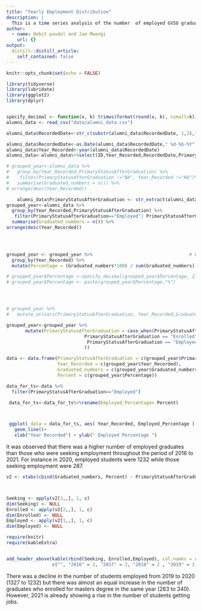 ```yaml
---
title: "Yearly Employment Distribution"
description: |
  This is a time series analysis of the number  of employed GVSU graduates from 2016 to 2021.
author:
  - name: Debit paudel and Jae Mwangi
    url: {}
output:
  distill::distill_article:
    self_contained: false
---
```

```r
knitr::opts_chunk$set(echo = FALSE)
```

```r
library(tidyverse)
library(lubridate)
library(ggplot2)
library(dplyr)


specify_decimal <- function(x, k) trimws(format(round(x, k), nsmall=k))
alumni_data <- read_csv("data/alumni_data.csv")

alumni_data$RecordedDate<-str_c(substr(alumni_data$RecordedDate, 1,2),"-",substr(alumni_data$RecordedDate, 3,5),"-",substr(alumni_data$RecordedDate, 6,9)) 

alumni_data$RecordedDate<-as.Date(alumni_data$RecordedDate," %d-%b-%Y")
alumni_data$Year_Recorded<-year(alumni_data$RecordedDate)
alumni_data<-alumni_data%>%select(ID,Year_Recorded,RecordedDate,PrimaryStatusAfterGraduation)

# grouped_year<-alumni_data %>% 
#   group_by(Year_Recorded,PrimaryStatusAfterGraduation) %>% 
#    filter(PrimaryStatusAfterGraduation !="NA", Year_Recorded !="NA")%>% 
#   summarise(Graduated_numbers = n()) %>%
# arrange(desc(Year_Recorded)) 

	alumni_data$PrimaryStatusAfterGraduation <- str_extract(alumni_data$PrimaryStatusAfterGraduation,"(\\w+)")
grouped_year<-alumni_data %>% 
  group_by(Year_Recorded,PrimaryStatusAfterGraduation) %>% 
   filter(PrimaryStatusAfterGraduation=="Employed"| PrimaryStatusAfterGraduation=="Seeking" |PrimaryStatusAfterGraduation=="Enrolled")%>% 
  summarise(Graduated_numbers = n()) %>%
arrange(desc(Year_Recorded)) 


 

grouped_year <- grouped_year %>%                                    # Calculate percentage by group
  group_by(Year_Recorded) %>%
  mutate(Percentage = (Graduated_numbers*100) / sum(Graduated_numbers)) 

# grouped_year$Percentage <-specify_decimal(grouped_year$Percentage, 2) 
# grouped_year$Percentage <- paste(grouped_year$Percentage,"%")




# grouped_year %>% 
#   mutate_at(vars(PrimaryStatusAfterGraduation, Year_Recorded,Graduated_numbers ), funs(as.character)) 

grouped_year<-grouped_year %>% 
       mutate(PrimaryStatusAfterGraduation = case_when(PrimaryStatusAfterGraduation == "Seeking" ~ "Un-Employed", 
                             PrimaryStatusAfterGraduation == "Enrolled" ~ "Started-Studying",
                              PrimaryStatusAfterGraduation == "Employed" ~ "Employed",
                             ))

data <- data.frame(PrimaryStatusAfterGraduation = c(grouped_year$PrimaryStatusAfterGraduation),
                   Year_Recorded = c(grouped_year$Year_Recorded),
                   Graduated_numbers = c(grouped_year$Graduated_numbers),
                   Percent = c(grouped_year$Percentage))

data_for_ts<-data %>%
  filter(PrimaryStatusAfterGraduation=="Employed")

 data_for_ts<-data_for_ts%>%rename(Employed_Percentage= Percent) 



 ggplot( data = data_for_ts, aes( Year_Recorded, Employed_Percentage )) + 
   geom_line()+
   xlab("Year Recorded") + ylab(" Employed Percentage ")
```
It was observed that there was a higher number of employed graduates than those who were seeking employment throughout the period of 2016 to 2021. For instance in 2020, employed students were 1232 while those seeking employment were 287. 

```r
v2 <- xtabs(cbind(Graduated_numbers, Percent) ~ PrimaryStatusAfterGraduation + Year_Recorded, data)



Seeking <- apply(v2[3,,], 1, c)
dim(Seeking) <- NULL
Enrolled <- apply(v2[2,,], 1, c)
dim(Enrolled) <- NULL
Employed <- apply(v2[1,,], 1, c)
dim(Employed) <- NULL

require(knitr)
require(kableExtra)


add_header_above(kable(rbind(Seeking, Enrolled,Employed), col.names = rep(c("Count", "Percent"), 6)),
                 c("", "2016" = 2, "2017" = 2, "2018" = 2 , "2019" = 2 , "2020" = 2 , "2021" = 2 ))


```
There was a decline in the number of students employed from 2019 to 2020 (1327 to 1232) but there was almost an equal increase in the number of graduates who enrolled for masters degree in the same year (263 to 340). However, 2021 is already showing a rise in the number of students getting jobs.


